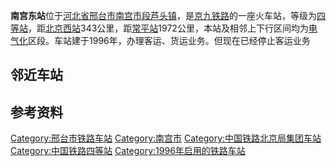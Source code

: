 {{Infobox China railway station
| 车站名称 = 南宫东站
| 图片 = 
| 图片介紹 = 
| 其他名称 = 
| 车站名称拼音 = NanGongDong
| 英文名称 = Nangongdong Railway Station
| 车站代码 = 24790<ref>{{cite book|title=中华人民共和国铁路车站代码（GB/T 10302-2010）|publisher=中国标准出版社|year=2010|isbn=155066140495|ignore-isbn-error=true|pages=26}}</ref>
| 电报码 = NFP
| 拼音码 = NGD
| 车站类型 = 客货运站
| 始建时间 = 
| 开通运营 = 1996年
| 车站位置 = [[河北省|河北省]][[邢台市|邢台市]][[南宫市|南宫市]][[段芦头镇|段芦头镇]]
| 归属 = [[北京铁路局|北京铁路局]][[衡水车务段|衡水车务段]]
| 使用状态 = 已废弃
| 线路 = [[京九铁路|京九铁路]]
| 车站等级 = [[四等站_(中国)|四等站]]
| 月台数目 = 1
| 侧式站台 = 1
| 岛式站台 = 1
| 站台面 = 3
| 股道数目 = 5
| 正线 = 2
| 到发线 = 3
| 其它线 = 1
| 坐标 = {{coord|37|10|08|N|115|41|23|E|display=inline,title|type:railwaystation_region:CN}}
| 网站 = 
}}
{{BS-map|title=南宫东站路轨及月台配置示意图|navbar=Rdt_demo|map=
\\CONTg\CONTg\\~~[[京九铁路|京九铁路]][[上行线|上]]、[[下行线|下行线]][[北京西站|北京西站]]方向
\\STRg\STRf\\
\ENDEa\STR\STR\\
\STR\STR\STR\\
\STR\STR\STR\\
STRc2\ABZg3\STR+c2\ABZg3\\
LSTR3+1\STRc4!~ABZg2\STRc3!~ABZg+1\STR+c4\\
\STR+c1\ABZg+4\STR\\
\STR\ABZg2\STR+c3\\
STRc2\ABZg3!~STRc2\ABZg3!~STRc1\ABZg+4\\
LSTR3+1\STRc4!~ABZg+1\STR+c4\ABZg2\STRc3\
\STR\STR\STR+c1\ABZ4+2f\STRc3
\STR\STR\STR\STR+c1\STR+4
\STR\STR\STR\STR\STR
\STR\STR\STR\STR\STR
LSTR2+4\STR+c3\STR\STR\STR\STR
STRc1\ABZg+4\STR\STR\STR\STR
\STR+BSr\STR\STR+BSl\STR+BSr\STR
\STR+BSr\STR\STR+BSl\STR+BSr\STR
\STR+BSr\STR\STR+BSl\STR+BSr\STR
\STR+BSr\STR\STR+BSl\STR+BSr\STR
\STR+BSr\STR\STR+BSl\STR+BSr\STR
\STR\STR\STR\STR\STR
\STR2\STR+c3\STR\STR+c2\STR3
\STRc1\ABZg+4\STR+c2\ABZ3+1g\STRc4
\\ABZg2\STRc3!~ABZg+1\STRc4\
\\STR+c1\ABZg+4\\
\\STR+c2\ABZg3\\
\\ABZg+1\STR+c4\\
\\STRg\STRf\\
\\CONTf\CONTf\\~~[[京九铁路|京九铁路]][[上行线|上]]、[[下行线|下行线]][[常平站|常平站]]方向
}}
'''南宫东站'''位于[[河北省|河北省]][[邢台市|邢台市]][[南宫市|南宫市]][[段芦头镇|段芦头镇]]，是[[京九铁路|京九铁路]]的一座火车站，等级为[[四等站_(中国)|四等站]]，距[[北京西站|北京西站]]343公里，距[[常平站|常平站]]1972公里，本站及相邻上下行区间均为[[电气化|电气化]]区段。车站建于1996年，办理客运、货运业务。但现在已经停止客运业务

== 邻近车站 ==
{{Start rail box|[[中国铁路|中国铁路]]}}
{{s-inop|[[大营镇站|大营镇站]]|{{站|北京西}}方向}}
{{s-line|[[京九铁路|京九铁路]]<br />← 18km 南宫东站 11km →}}
{{s-inop|[[清河城站|清河城站]]|{{站|常平}}方向}}
{{End box}}

== 参考资料 ==
{{reflist}}

{{京九铁路}}
[[Category:邢台市铁路车站|Category:邢台市铁路车站]]
[[Category:南宫市|Category:南宫市]]
[[Category:中国铁路北京局集团车站|Category:中国铁路北京局集团车站]]
[[Category:中国铁路四等站|Category:中国铁路四等站]]
[[Category:1996年启用的铁路车站|Category:1996年启用的铁路车站]]